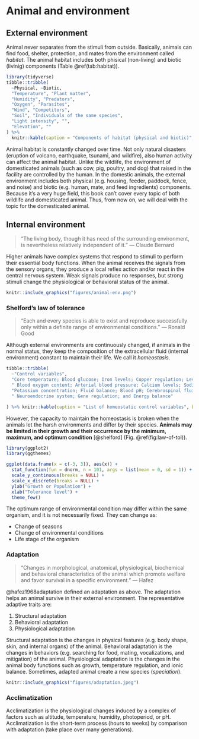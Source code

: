 # Animal and environment {#chapter2}

## External environment
Animal never separates from the stimuli from outside. Basically, animals can find food, shelter, protection, and mates from the environment called *habitat*. The animal habitat includes both phisical (non-living) and biotic (livinig) components (Table \@ref(tab:habitat)). 

```r
library(tidyverse)
tibble::tribble(
  ~Physical, ~Biotic,
  "Temperature", "Plant matter",
  "Humidity", "Predators",
  "Oxygen", "Parasites",
  "Wind", "Competitors",
  "Soil", "Individuals of the same species",
  "Light intensity", "",
  "Elevation", ""
) %>%
  knitr::kable(caption = "Components of habitat (physical and biotic)", booktabs = TRUE)
```

Animal habitat is constantly changed over time. Not only natural disasters (eruption of volcano, earthquake, tsunami, and wildfire), also human activity can affect the animal habitat. Unlike the wildlife, the environment of domesticated animals (such as cow, pig, poultry, and dog) that raised in the facility are controlled by the human. In the domestic animals, the external environment includes both physical (e.g. housing, feeder, paddock, fence, and noise) and biotic (e.g. human, mate, and feed ingredients) components. Because it's a very huge field, this book can't cover every topic of both wildlife and domesticated animal. Thus, from now on, we will deal with the topic for the domesticated animal.

## Internal environment
> "The living body, though it has need of the surrounding environment, is nevertheless relatively independent of it." --- Claude Bernard

Higher animals have complex systems that respond to stimuli to perform their essential body functions. When the animal receives the signals from the sensory organs, they produce a local reflex action and/or react in the central nervous system. Weak signals produce no responses, but strong stimuli change the physiological or behavioral status of the animal.  

```r
knitr::include_graphics("figures/animal-env.png")
```


### Shelford's law of tolerance  
> "Each and every species is able to exist and reproduce successfully only within a definite range of environmental conditions." --- Ronald Good

Although external environments are continuously changed, if animals in the normal status, they keep the composition of the extracellular fluid (internal environment) constant to maintain their life. We call it *homeostasis*. 

```r
tibble::tribble(
  ~"Control variables",
  "Core temperature; Blood glucose; Iron levels; Copper regulation; Levels of blood gases;",
  " Blood oxygen content; Arterial blood pressure; Calcium levels; Sodium concentration;",
  "Potassium concentration; Fluid balance; Blood pH; Cerebrospinal fluid; Neurotransmission;",
  " Neuroendocrine system; Gene regulation; and Energy balance"

) %>% knitr::kable(caption = "List of homeostatic control variables", booktabs = TRUE)
```

However, the capacity to maintain the homeostasis is broken when the animals let the harsh environments and differ by their species. **Animals may be limited in their growth and their occurrence by the minimum, maximum, and optimum condition** [@shelford] (Fig. \@ref(fig:law-of-tol)).

```r
library(ggplot2)
library(ggthemes)

ggplot(data.frame(x = c(-3, 3)), aes(x)) +
  stat_function(fun = dnorm, n = 101, args = list(mean = 0, sd = 1)) +
  scale_y_continuous(breaks = NULL) +
  scale_x_discrete(breaks = NULL) +
  ylab("Growth or Population") +
  xlab("Tolerance level") +
  theme_few()
```

The optimum range of environmental condition may differ within the same organism, and it is not necessarily fixed. They can change as:

  - Change of seasons
  - Change of environmental conditions
  - Life stage of the organism

### Adaptation
> "Changes in morphological, anatomical, physiological, biochemical and behavioral characteristics of the animal which promote welfare and favor survival in a specific environment." --- Hafez  

@hafez1968adaptation defined an adaptation as above. The adaptation helps an animal survive in their external environment. The representative adaptive traits are:

  1. Structural adaptation
  2. Behavioral adaptation
  3. Physiological adaptation

Structural adaptation is the changes in physical features (e.g. body shape, skin, and internal organs) of the animal. Behavioral adaptation is the changes in behaviors (e.g. searching for food, mating, vocalizations, and mitigation) of the animal. Physiological adaptation is the changes in the animal body functions such as growth, temperature regulation, and ionic balance. Sometimes, adapted animal create a new species (*speciation*).


```r

knitr::include_graphics("figures/adaptation.jpeg")
```

### Acclimatization

Acclimatization is the physiological changes induced by a complex of factors such as altitude, temperature, humidity, photoperiod, or pH. Acclimatization is the short-term process (hours to weeks) by comparison with adaptation (take place over many generations).  
